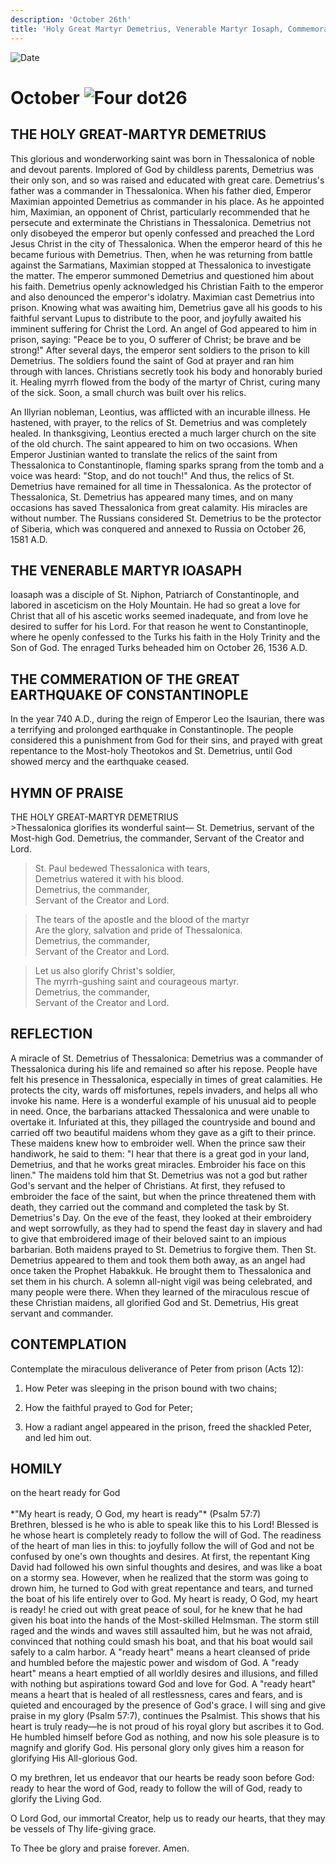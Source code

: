 ```yaml
---
description: 'October 26th'
title: 'Holy Great Martyr Demetrius, Venerable Martyr Iosaph, Commemoration of the Great Earthquake of Constantinople'
---
```


<CustomPaginator />
<RunningHead />

<Image src="/title-imprint.png" height={68} width={50} alt="Date" className="title-imprint"/>

# <div id="date">October <Image className="four-dot" src="/four-dot.png" height={15} width={15} alt="Four dot" />26</div>

## THE HOLY GREAT-MARTYR DEMETRIUS

This glorious and wonderworking saint was born in Thessalonica of noble and devout parents. Implored of God by childless parents, Demetrius was their only son, and so was raised and educated with great care. Demetrius's father was a commander in Thessalonica. When his father died, Emperor Maximian appointed Demetrius as commander in his place. As he appointed him, Maximian, an opponent of Christ, particularly recommended that he persecute and exterminate the Christians in Thessalonica. Demetrius not only disobeyed the emperor but openly confessed and preached the Lord Jesus Christ in the city of Thessalonica. When the emperor heard of this he became furious with Demetrius. Then, when he was returning from battle against the Sarmatians, Maximian stopped at Thessalonica to investigate the matter. The emperor summoned Demetrius and questioned him about his faith. Demetrius openly acknowledged his Christian Faith to the emperor and also denounced the emperor's idolatry. Maximian cast Demetrius into prison. Knowing what was awaiting him, Demetrius gave all his goods to his faithful servant Lupus to distribute to the poor, and joyfully awaited his imminent suffering for Christ the Lord. An angel of God appeared to him in prison, saying: "Peace be to you, O sufferer of Christ; be brave and be strong!" After several days, the emperor sent soldiers to the prison to kill Demetrius. The soldiers found the saint of God at prayer and ran him through with lances. Christians secretly took his body and honorably buried it. Healing myrrh flowed from the body of the martyr of Christ, curing many of the sick. Soon, a small church was built over his relics.

An Illyrian nobleman, Leontius, was afflicted with an incurable illness. He hastened, with prayer, to the relics of St. Demetrius and was completely healed. In thanksgiving, Leontius erected a much larger church on the site of the old church. The saint appeared to him on two occasions. When Emperor Justinian wanted to translate the relics of the saint from Thessalonica to Constantinople, flaming sparks sprang from the tomb and a voice was heard: "Stop, and do not touch!" And thus, the relics of St. Demetrius have remained for all time in Thessalonica. As the protector of Thessalonica, St. Demetrius has appeared many times, and on many occasions has saved Thessalonica from great calamity. His miracles are without number. The Russians considered St. Demetrius to be the protector of Siberia, which was conquered and annexed to Russia on October 26, 1581 A.D.

## THE VENERABLE MARTYR IOASAPH

Ioasaph was a disciple of St. Niphon, Patriarch of Constantinople, and labored in asceticism on the Holy Mountain. He had so great a love for Christ that all of his ascetic works seemed inadequate, and from love he desired to suffer for his Lord. For that reason he went to Constantinople, where he openly confessed to the Turks his faith in the Holy Trinity and the Son of God. The enraged Turks beheaded him on October 26, 1536 A.D.

## THE COMMERATION OF THE GREAT EARTHQUAKE OF CONSTANTINOPLE

In the year 740 A.D., during the reign of Emperor Leo the Isaurian, there was a terrifying and prolonged earthquake in Constantinople. The people considered this a punishment from God for their sins, and prayed with great repentance to the Most-holy Theotokos and St. Demetrius, until God showed mercy and the earthquake ceased.


## HYMN OF PRAISE
<div style={{textAlign:'center', color:'crimson', fontWeight:'bold'}}>
THE HOLY GREAT-MARTYR DEMETRIUS
</div>
>Thessalonica glorifies its wonderful saint—  
St. Demetrius, servant of the Most-high God.  
Demetrius, the commander,  
Servant of the Creator and Lord.  
  
>St. Paul bedewed Thessalonica with tears,  
Demetrius watered it with his blood.  
Demetrius, the commander,  
Servant of the Creator and Lord.  
  
>The tears of the apostle and the blood of the martyr  
Are the glory, salvation and pride of Thessalonica.  
Demetrius, the commander,  
Servant of the Creator and Lord.  
  
>Let us also glorify Christ's soldier,  
The myrrh-gushing saint and courageous martyr.  
Demetrius, the commander,  
Servant of the Creator and Lord.  


## REFLECTION

A miracle of St. Demetrius of Thessalonica: Demetrius was a commander of Thessalonica during his life and remained so after his repose. People have felt his presence in Thessalonica, especially in times of great calamities. He protects the city, wards off misfortunes, repels invaders, and helps all who invoke his name. Here is a wonderful example of his unusual aid to people in need. Once, the barbarians attacked Thessalonica and were unable to overtake it. Infuriated at this, they pillaged the countryside and bound and carried off two beautiful maidens whom they gave as a gift to their prince. These maidens knew how to embroider well. When the prince saw their handiwork, he said to them: "I hear that there is a great god in your land, Demetrius, and that he works great miracles. Embroider his face on this linen." The maidens told him that St. Demetrius was not a god but rather God's servant and the helper of Christians. At first, they refused to embroider the face of the saint, but when the prince threatened them with death, they carried out the command and completed the task by St. Demetrius's Day. On the eve of the feast, they looked at their embroidery and wept sorrowfully, as they had to spend the feast day in slavery and had to give that embroidered image of their beloved saint to an impious barbarian. Both maidens prayed to St. Demetrius to forgive them. Then St. Demetrius appeared to them and took them both away, as an angel had once taken the Prophet Habakkuk. He brought them to Thessalonica and set them in his church. A solemn all-night vigil was being celebrated, and many people were there. When they learned of the miraculous rescue of these Christian maidens, all glorified God and St. Demetrius, His great servant and commander.


## CONTEMPLATION

Contemplate the miraculous deliverance of Peter from prison (Acts 12):

1. How Peter was sleeping in the prison bound with two chains;

2. How the faithful prayed to God for Peter;

3. How a radiant angel appeared in the prison, freed the shackled Peter, and led him out.



## HOMILY
<div style={{textAlign:'center', color:'crimson', fontWeight:'bold'}}>
on the heart ready for God
</div>
<br />
<div style={{textAlign:'right'}}>
*"My heart is ready, O God, my heart is ready"* (Psalm 57:7)
</div>
Brethren, blessed is he who is able to speak like this to his Lord! Blessed is he whose heart is completely ready to follow the will of God. The readiness of the heart of man lies in this: to joyfully follow the will of God and not be confused by one's own thoughts and desires. At first, the repentant King David had followed his own sinful thoughts and desires, and was like a boat on a stormy sea. However, when he realized that the storm was going to drown him, he turned to God with great repentance and tears, and turned the boat of his life entirely over to God. My heart is ready, O God, my heart is ready! he cried out with great peace of soul, for he knew that he had given his boat into the hands of the Most-skilled Helmsman. The storm still raged and the winds and waves still assaulted him, but he was not afraid, convinced that nothing could smash his boat, and that his boat would sail safely to a calm harbor. A "ready heart" means a heart cleansed of pride and humbled before the majestic power and wisdom of God. A "ready heart" means a heart emptied of all worldly desires and illusions, and filled with nothing but aspirations toward God and love for God. A "ready heart" means a heart that is healed of all restlessness, cares and fears, and is quieted and encouraged by the presence of God's grace. I will sing and give praise in my glory (Psalm 57:7), continues the Psalmist. This shows that his heart is truly ready—he is not proud of his royal glory but ascribes it to God. He humbled himself before God as nothing, and now his sole pleasure is to magnify and glorify God. His personal glory only gives him a reason for glorifying His All-glorious God.

O my brethren, let us endeavor that our hearts be ready soon before God: ready to hear the word of God, ready to follow the will of God, ready to glorify the Living God.

O Lord God, our immortal Creator, help us to ready our hearts, that they may be vessels of Thy life-giving grace.

To Thee be glory and praise forever. Amen.